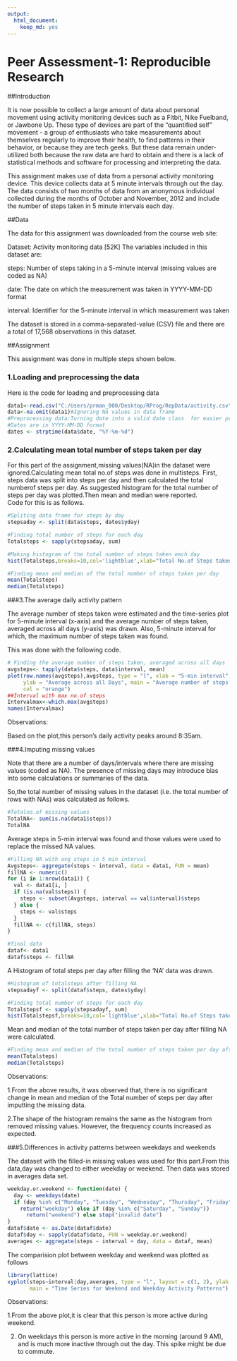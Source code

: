 ```yaml
---
output:
  html_document:
    keep_md: yes
---
```

# Peer Assessment-1: Reproducible Research

##Introduction

It is now possible to collect a large amount of data about personal movement using activity monitoring devices such as a Fitbit, Nike Fuelband, or Jawbone Up. These type of devices are part of the "quantified self" movement - a group of enthusiasts who take measurements about themselves regularly to improve their health, to find patterns in their behavior, or because they are tech geeks. But these data remain under-utilized both because the raw data are hard to obtain and there is a lack of statistical methods and software for processing and interpreting the data.

This assignment makes use of data from a personal activity monitoring device. This device collects data at 5 minute intervals through out the day. The data consists of two months of data from an anonymous individual collected during the months of October and November, 2012 and include the number of steps taken in 5 minute intervals each day.

##Data

The data for this assignment was downloaded from the course web site:

Dataset: Activity monitoring data [52K]
The variables included in this dataset are:

steps: Number of steps taking in a 5-minute interval (missing values are coded as NA)

date: The date on which the measurement was taken in YYYY-MM-DD format

interval: Identifier for the 5-minute interval in which measurement was taken

The dataset is stored in a comma-separated-value (CSV) file and there are a total of 17,568 observations in this dataset.

##Assignment

This assignment was done in multiple steps shown below. 

### 1.Loading and preprocessing the data

Here is the code for loading and preprocessing data 

```r
data1<-read.csv("C:/Users/prman_000/Desktop/RProg/RepData/activity.csv")
data<-na.omit(data1)#Ignoring NA values in data frame
#Preprocessing data:Turning date into a valid date class  for easier processing
#Dates are in YYYY-MM-DD format
dates <- strptime(data$date, "%Y-%m-%d")
```

### 2.Calculating mean total number of steps taken per day

For this part of the assignment,missing values(NA)in the dataset were ignored.Calculating mean total no.of steps was done in multisteps.
First, steps data was split into steps per day and then calculated the total numberof steps per day. As suggested histogram for the total number of steps per day was plotted.Then mean and median were reported.  
Code for this is as follows.

```r
#Spliting data frame for steps by day
stepsaday <- split(data$steps, dates$yday)

#Finding total number of steps for each day
Totalsteps <- sapply(stepsaday, sum)

#Making histogram of the total number of steps taken each day
hist(Totalsteps,breaks=10,col='lightblue',xlab="Total No.of Steps taken per day",main="Histogram of Total No.of Steps Taken per Day")

#Finding mean and median of the total number of steps taken per day
mean(Totalsteps)
median(Totalsteps)
```

###3.The average daily activity pattern

The average number of steps taken were estimated and the time-series plot for 5-minute interval (x-axis) and the average number of steps taken, averaged across all days (y-axis) was drawn. Also,  5-minute interval for which, the maximum number of steps taken was found.

This was done with the following code.

```r
# Finding the average number of steps taken, averaged across all days
avgsteps<- tapply(data$steps, data$interval, mean)
plot(row.names(avgsteps),avgsteps, type = "l", xlab = "5-min interval", 
     ylab = "Average across all Days", main = "Average number of steps taken", 
     col = "orange")
##Interval with max no.of steps
Intervalmax<-which.max(avgsteps)
names(Intervalmax)
```

Observations:

Based on the plot,this person's daily activity peaks around 8:35am.

###4.Imputing missing values

Note that there are a number of days/intervals where there are missing values (coded as NA). The presence of missing days may introduce bias into some calculations or summaries of the data.

So,the total number of missing values in the dataset (i.e. the total number of rows with NAs) was calculated as follows.

```r

#Totalno.of missing values
TotalNA<- sum(is.na(data1$steps))
TotalNA
```

Average steps in 5-min interval was found and those values were used to replace the missed NA values.

```r
#Filling NA with avg steps in 5 min interval
Avgsteps<- aggregate(steps ~ interval, data = data1, FUN = mean)
fillNA <- numeric()
for (i in 1:nrow(data1)) {
  val <- data1[i, ]
  if (is.na(val$steps)) {
    steps <- subset(Avgsteps, interval == val$interval)$steps
  } else {
    steps <- val$steps
  }
  fillNA <- c(fillNA, steps)
}

#final data 
dataf<- data1
dataf$steps <- fillNA
```

A Histogram of total steps per day after filling the 'NA' data was drawn.

```r
#Histogram of totalsteps after filling NA
stepsadayf <- split(dataf$steps, dates$yday)

#Finding total number of steps for each day
Totalstepsf <- sapply(stepsadayf, sum)
hist(Totalstepsf,breaks=10,col='lightblue',xlab="Total No.of Steps taken per day",main="Histogram of Total No.of Steps per Day after filling NA")
```

Mean and median of the total number of steps taken per day after filling NA were calculated.

```r
#Finding mean and median of the total number of steps taken per day after filling NA
mean(Totalsteps)
median(Totalsteps)
```

Observations:

1.From the above results, it was observed that, there is no significant change in mean and median of the Total number of steps per day after imputting the missing data.

2.The shape of the histogram remains the same as the histogram from removed missing values. However, the frequency counts increased as expected. 

###5.Differences in activity patterns between weekdays and weekends

The dataset with the filled-in missing values was used for this part.From this data,day was changed to either weekday or weekend. Then data was stored in averages data set.



```r

weekday.or.weekend <- function(date) {
  day <- weekdays(date)
  if (day %in% c("Monday", "Tuesday", "Wednesday", "Thursday", "Friday")) 
    return("weekday") else if (day %in% c("Saturday", "Sunday")) 
      return("weekend") else stop("invalid date")
}
dataf$date <- as.Date(dataf$date)
dataf$day <- sapply(dataf$date, FUN = weekday.or.weekend)
averages <- aggregate(steps ~ interval + day, data = dataf, mean)
```

The comparision plot between weekday and weekend was plotted as follows

```r
library(lattice)
xyplot(steps~interval|day,averages, type = "l", layout = c(1, 2), ylab = "Avg Number of Steps", xlab = "5min-Interval", 
       main = "Time Series for Weekend and Weekday Activity Patterns")
```

Observations:

1.From the above plot,it is clear that this person is more active during weekend.

2. On weekdays this person is more active in the morning (around 9 AM), and is much more inactive through out the day. This spike might be due to commute.

